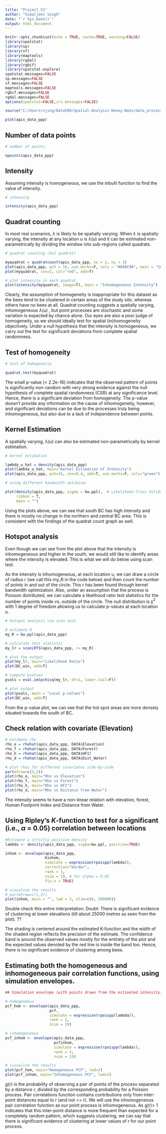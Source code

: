 ```yaml
---
title: "Project_V1"
author: "Vimaljeet Singh"
date: "`r Sys.Date()`"
output: html_document
---
```


```r
knitr::opts_chunk$set(echo = TRUE, cache=TRUE, warning=FALSE)
library(spatstat)
library(sp)
library(sf)
library(maptools)
library(rgdal)
library(rgbif)
library(spatstat.explore)
spatstat.messages=FALSE
sp.messages=FALSE
sf.messages=FALSE
maptools.messages=FALSE
rgbif.messages=FALSE
rgdal.messages=FALSE
options(spatstat=FALSE,crs.messages=FALSE)
```


```r
source("C:/Users/vjsng/Data589/Spatial-Analysis-Honey-Bees/data_processing.R")
```

```r
plot(apis_data_ppp)
```

## Number of data points 

```r
# number of points

npoints(apis_data_ppp)
```

## Intensity

Assuming intensity is homogeneous, we use the inbuilt function to find the value of intensity.

```r
# intensity

intensity(apis_data_ppp)
```


## Quadrat counting

In most real scenarios, $\lambda$ is likely to be spatially varying. When $\lambda$ is spatially varying, the intensity at any location u is $\lambda(u)$ and it can be estimated non-parametrically by dividing the window into sub-regions called quadrats.


```r
# quadrat counting (4x2 quadrat)

myquadrat = quadratcount(apis_data_ppp, nx = 2, ny = 3)
plot(apis_data_ppp, pch = 16, use.marks=F, cols = "#046C9A", main = "Intensity of Bees in BC")
plot(myquadrat, cex=2, col="red", add=T)

# plot intensity in each quadrat
plot(intensity(myquadrat, image=T), main = "Inhomogeneous Intensity")
```

Clearly, the assumption of homogeneity is inappropriate for this dataset as the bees tend to be clustered in certain areas of the study site, whereas others have no bees at all. Quadrat counting suggests a spatially varying, inhomogeneous $\lambda(u)$ , but point processes are stochastic and some variation is expected by chance alone. Our eyes are also a poor judge of homogeneity, so we should ideally test for spatial (in)homogeneity objectively. Under a null hypothesis that the intensity is homogeneous, we carry out the test for significant deviations from complete spatial randomness.


## Test of homogeneity

```r
# test of homogeneity

quadrat.test(myquadrat)
```

The small p-value (< 2.2e-16) indicates that the observed pattern of points is significantly non-random with very strong evidence against the null hypothesis of complete spatial randomness (CSR) at any significance level. Hence, there is a significant deviation from homogeneity. The p-value doesn’t provide any information on the cause of inhomogeneity, however, and significant deviations can be due to the processes truly being inhomogeneous, but also due to a lack of independence between points.

## Kernel Estimation

A spatially varying, λ(u) can also be estimated non-parametrically by kernel estimation.

```r
# kernel estimation

lambda_u_hat = density(apis_data_ppp)
plot(lambda_u_hat, main="Kernel Estimation of Intensity")
plot(apis_data_ppp, pch=16, cex=0.4, add=T, use.marks=F, cols="green")
```

```r
# using different bandwidth optimiser

plot(density(apis_data_ppp, sigma = bw.ppl),  # Likelihood Cross Validation Bandwidth Selection
     ribbon = T,
     main = "")
```

Using the plots above, we can see that south BC has high intensity and there is mostly no change in the northern and central BC area. This is consistent with the findings of the quadrat count graph as well.

## Hotspot analysis

Even though we can see from the plot above that the intensity is inhomogeneous and higher in the south, we would still like to identify areas where the intensity is elevated. This is what we will do below using scan test.

As the intensity is inhomogeneous, at each location u, we can draw a circle of radius r (we call this my_R in the code below) and then count the number of points in and out of the circle. This r has been found through kernel bandwidth optimization. Also, under an assumption that the process is Poisson distributed, we can calculate a likelihood ratio test statistics for the number of points inside vs. outside of the circle. The null distribution is $\chi^2$ with 1 degree of freedom allowing us to calculate p-values at each location u.

```r
# hotspot analysis via scan test

# estimate R
my_R = bw.ppl(apis_data_ppp)

# calculate test statistic
my_lr = scanLRTS(apis_data_ppp, r= my_R)

# plot the output
plot(my_lr, main="Likelihood Ratio")
plot(BC_win, add=T)

# compute pvalues
pvals = eval.im(pchisq(my_lr, df=1, lower.tail=F))

# plot output
plot(pvals, main = "Local p-values")
plot(BC_win, add=T)
```

From the p-value plot, we can see that the hot spot areas are more densely situated towards the south of BC.

## Check relation with covariate (Elevation)

```r
# estimate rho
rho_e = rhohat(apis_data_ppp, DATA$Elevation)
rho_f = rhohat(apis_data_ppp, DATA$Forest)
rho_h = rhohat(apis_data_ppp, DATA$HFI)
rho_d = rhohat(apis_data_ppp, DATA$Dist_Water)
```

```r
# plot rhos for different covariates side-by-side
par(mfrow=c(2,2))
plot(rho_e, main="Rho vs Elevation")
plot(rho_f, main="Rho vs Forest")
plot(rho_h, main="Rho vs HFI")
plot(rho_d, main="Rho vs Distance from Water")
```

The intensity seems to have a non-linear relation with elevation, forest, Human Footprint Index and Distance from Water.

## Using Ripley's $K$-function to test for a significant (i.e., $\alpha$ = 0.05) correlation between locations

```r
#Estimate a strictly positive density
lambda <- density(apis_data_ppp, sigma=bw.ppl, positive=TRUE)

inhom <- envelope(apis_data_ppp,
                  Kinhom,
                  simulate = expression(rpoispp(lambda)),
                  correction="border",
                  rank = 1,
                  nsim = 19, # for alpha = 0.05
                  fix.n = TRUE)

# visualise the results
# par(mfrow=c(1,2))
plot(inhom, main = "", lwd = 2, xlim=c(0, 300000))
```
Double check this entire interpretation:
Doubt: There is significant evidence of clustering at lower elevations  (till about 25000 metres as seen from the plot). ??

The shading is centered around the estimated K-function and the width of the shaded region reflects the precision of the estimate. The confidence band is around the observed values mostly for the entirety of the plot and the expected values denoted by the red line is inside the band too. Hence, there is no significant evidence of clustering among bees.


## Estimating both the homogeneous and inhomogeneous pair correlation functions, using simulation envelopes. 

```r
## Simulation envelope (with points drawn from the estimated intensity)

# homogeneous
pcf_hom <- envelope(apis_data_ppp,
                    pcf,
                    simulate = expression(rpoispp(lambda)),
                    rank = 1,
                    nsim = 19)

# inhomogeneous
pcf_inhom <- envelope(apis_data_ppp,
                      pcfinhom,
                      simulate = expression(rpoispp(lambda)),
                      rank = 1,
                      nsim = 19)

# visualise the results
plot(pcf_hom, main="Homogeneous PCF", lwd=2)
plot(pcf_inhom, main="Inhomogeneous PCF", lwd=2)
```

g(r) is the probability of observing a pair of points of the process separated by a distance r, divided by the corresponding probability for a Poisson process. Pair correlations function contains contributions only from inter-point distances equal to r (and not <= r). We will use the inhomogeneous pair correlation function as our point process is inhomogeneous. As g(r)> 1 indicates that this inter-point distance is more frequent than expected for a completely random pattern, which suggests clustering, we can say that there is significant evidence of clustering at lower values of r for our point process.



